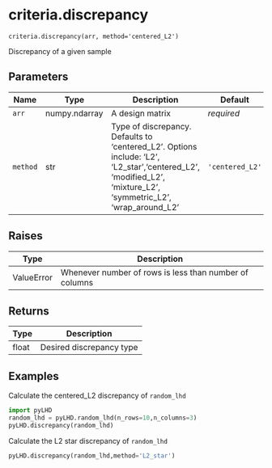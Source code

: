 # criteria.discrepancy { #pyLHD.criteria.discrepancy }

`criteria.discrepancy(arr, method='centered_L2')`

Discrepancy of a given sample

## Parameters

| Name     | Type          | Description                                                                                                                                                   | Default         |
|----------|---------------|---------------------------------------------------------------------------------------------------------------------------------------------------------------|-----------------|
| `arr`    | numpy.ndarray | A design matrix                                                                                                                                               | _required_      |
| `method` | str           | Type of discrepancy. Defaults to 'centered_L2'. Options include: 'L2', 'L2_star','centered_L2', 'modified_L2', 'mixture_L2', 'symmetric_L2', 'wrap_around_L2' | `'centered_L2'` |

## Raises

| Type       | Description                                            |
|------------|--------------------------------------------------------|
| ValueError | Whenever number of rows is less than number of columns |

## Returns

| Type   | Description              |
|--------|--------------------------|
| float  | Desired discrepancy type |

## Examples



Calculate the centered_L2 discrepancy of `random_lhd`
```python
import pyLHD
random_lhd = pyLHD.random_lhd(n_rows=10,n_columns=3)
pyLHD.discrepancy(random_lhd)
```
Calculate the L2 star discrepancy of `random_lhd`
```python
pyLHD.discrepancy(random_lhd,method='L2_star')
```